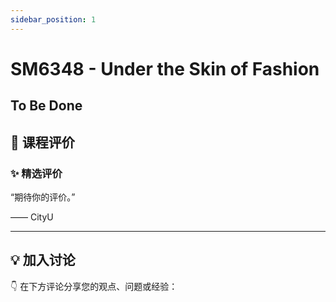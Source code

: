 ```yaml
---
sidebar_position: 1
---
```



# SM6348 - Under the Skin of Fashion

## To Be Done

## **💬 课程评价**

### ✨ **精选评价**
<div className={commentStyles.commentBox}>
    <p className={commentStyles.commentText}>
        “期待你的评价。”
    </p>
    <p className={commentStyles.commentAuthor}>—— CityU</p>
</div>

---

## **💡 加入讨论**

👇 在下方评论分享您的观点、问题或经验：
<Utterances />
